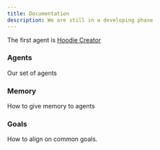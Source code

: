 ```yaml
---
title: Documentation
description: We are still in a developing phase
---
```


The first agent is [Hoodie Creator](https://chat.openai.com/g/g-QWziThdPK-hoodie-creator)

<div className="grid gap-4 lg:grid-cols-2 mt-6">

<Card href="/api/documentation" disabled>

### Agents

Our set of agents

</Card>

<Card href="/docs/documentation/components disabled">

### Memory

How to give memory to agents

</Card>

<Card href="/docs/documentation/components">

### Goals

How to align on common goals.

</Card>

</div>
